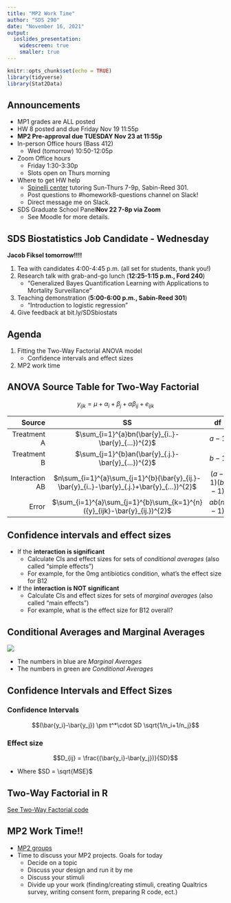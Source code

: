 ```yaml
---
title: "MP2 Work Time"
author: "SDS 290"
date: "November 16, 2021"
output: 
  ioslides_presentation:
    widescreen: true
    smaller: true
---
```


```r
knitr::opts_chunk$set(echo = TRUE)
library(tidyverse)
library(Stat2Data)
```

## Announcements

-   MP1 grades are ALL posted
-   HW 8 posted and due Friday Nov 19 11:55p
-   **MP2 Pre-approval due TUESDAY Nov 23 at 11:55p**
-   In-person Office hours (Bass 412)
    -   Wed (tomorrow) 10:50-12:05p
-   Zoom Office hours
    -   Friday 1:30-3:30p
    -   Slots open on Thurs morning
-   Where to get HW help
    -   [Spinelli center](https://www.smith.edu/qlc/tutoring.html) tutoring Sun-Thurs 7-9p, Sabin-Reed 301.
    -   Post questions to #homework8-questions channel on Slack!
    -   Direct message me on Slack.
-   SDS Graduate School Panel**Nov 22 7-8p via Zoom**
    -   See Moodle for more details.

## SDS Biostatistics Job Candidate - Wednesday

**Jacob Fiksel tomorrow!!!!**

1.  Tea with candidates 4:00-4:45 p.m. (all set for students, thank you!)
2.  Research talk with grab-and-go lunch (**12:25-1:15 p.m., Ford 240**)
    -   "Generalized Bayes Quantification Learning with Applications to Mortality Surveillance”
3.  Teaching demonstration (**5:00-6:00 p.m., Sabin-Reed 301**)
    -   "Introduction to logistic regression"
4.  Give feedback at bit.ly/SDSbiostats

## Agenda

1.  Fitting the Two-Way Factorial ANOVA model
    -   Confidence intervals and effect sizes
2.  MP2 work time

## ANOVA Source Table for Two-Way Factorial

$${y}_{ijk}={\mu}+{\alpha}_{i}+{\beta}_{j}+{\alpha\beta}_{ij}+{e}_{ijk}$$

|         Source |                                             SS                                             |      df      |              MS               |              F               |
|--------------:|:-------------:|:-------------:|:-------------:|:-------------:|
|    Treatment A |                     $\sum_{i=1}^{a}bn(\bar{y}_{i..}-\bar{y}_{…})^{2}$                      |    $a-1$     |  $\frac{{SS}_{A}}{{df}_{A}}$  | $\frac{{MS}_{A}}{{MS}_{E}}$  |
|    Treatment B |                     $\sum_{j=1}^{b}an(\bar{y}_{.j.}-\bar{y}_{…})^{2}$                      |    $b-1$     |  $\frac{{SS}_{B}}{{df}_{B}}$  | $\frac{{MS}_{B}}{{MS}_{E}}$  |
| Interaction AB | $n\sum_{i=1}^{a}\sum_{j=1}^{b}(\bar{y}_{ij.}-\bar{y}_{i..}-\bar{y}_{.j.}+\bar{y}_{…})^{2}$ | $(a-1)(b-1)$ | $\frac{{SS}_{AB}}{{df}_{AB}}$ | $\frac{{MS}_{AB}}{{MS}_{E}}$ |
|          Error |         $\sum_{i=1}^{a}\sum_{j=1}^{b}\sum_{k=1}^{n}({y}_{ijk}-\bar{y}_{ij.})^{2}$          |  $ab(n-1)$   |  $\frac{{SS}_{E}}{{df}_{E}}$  |                              |

## Confidence intervals and effect sizes

-   If the **interaction is significant**
    -   Calculate CIs and effect sizes for sets of *conditional averages* (also called "simple effects")
    -   For example, for the 0mg antibiotics condition, what's the effect size for B12
-   If the **interaction is NOT significant**
    -   Calculate CIs and effect sizes for sets of *marginal averages* (also called "main effects")
    -   For example, what is the effect size for B12 overall?

## Conditional Averages and Marginal Averages

![](09_bf2_design-figure/marginalmeans.png)

-   The numbers in blue are *Marginal Averages*
-   The numbers in green are *Conditional Averages*

## Confidence Intervals and Effect Sizes

### Confidence Intervals

$$(\bar{y_i}-\bar{y_j}) \pm t^*\cdot SD \sqrt{1/n_i+1/n_j}$$

### Effect size

$$D_{ij} = \frac{(\bar{y_i}-\bar{y_j})}{SD}$$

-   Where $SD = \sqrt{MSE}$

## Two-Way Factorial in R

[See Two-Way Factorial code](https://randilgarcia.github.io/sds290fall21/lectures/09_two-way_fac_inR.Rmd)

## MP2 Work Time!!

-   [MP2 groups](https://docs.google.com/spreadsheets/d/1m5vEHBL0QUkYxiDhbLxQQd0RzIHBFlq9Sg16akAquXk/edit?usp=sharing)
-   Time to discuss your MP2 projects. Goals for today
    -   Decide on a topic
    -   Discuss your design and run it by me
    -   Discuss your stimuli
    -   Divide up your work (finding/creating stimuli, creating Qualtrics survey, writing consent form, preparing R code, ect.)
